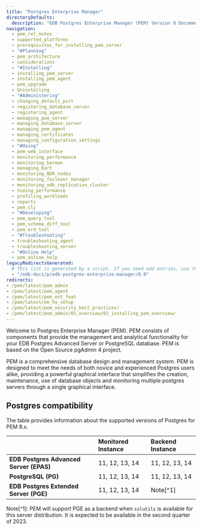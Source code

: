 ```yaml
---
title: "Postgres Enterprise Manager"
directoryDefaults:
  description: "EDB Postgres Enterprise Manager (PEM) Version 8 Documentation and release notes. PostgreSQL GUI tool for monitoring and performance optimization."
navigation:
  - pem_rel_notes
  - supported_platforms
  - prerequisites_for_installing_pem_server
  - "#Planning"
  - pem_architecture
  - considerations
  - "#Installing"
  - installing_pem_server
  - installing_pem_agent
  - pem_upgrade
  - Uninstalling
  - "#Administering"
  - changing_default_port
  - registering_database_server
  - registering_agent
  - managing_pem_server
  - managing_database_server
  - managing_pem_agent
  - managing_certificates
  - managing_configuration_settings
  - "#Using"
  - pem_web_interface
  - monitoring_performance
  - monitoring_barman
  - managing_bart
  - monitoring_BDR_nodes
  - monitoring_failover_manager
  - monitoring_xdb_replication_cluster
  - tuning_performance
  - profiling_workloads
  - reports
  - pem_cli
  - "#Developing"
  - pem_query_tool
  - pem_schema_diff_tool
  - pem_erd_tool
  - "#Troubleshooting"
  - troubleshooting_agent
  - troubleshooting_server
  - "#Online Help"
  - pem_online_help
legacyRedirectsGenerated:
  # This list is generated by a script. If you need add entries, use the `legacyRedirects` key.
  - "/edb-docs/p/edb-postgres-enterprise-manager/8.0"
redirects:
- /pem/latest/pem_admin
- /pem/latest/pem_agent
- /pem/latest/pem_ent_feat
- /pem/latest/em_ha_setup
- /pem/latest/pem_security_best_practices/
- /pem/latest/pem_admin/01_overview/02_installing_pem_overview/
---
```


Welcome to Postgres Enterprise Manager (PEM). PEM consists of components that provide the management and analytical functionality for your EDB Postgres Advanced Server or PostgreSQL database. PEM is based on the Open Source pgAdmin 4 project.

PEM is a comprehensive database design and management system. PEM is designed to meet the needs of both novice and experienced Postgres users alike, providing a powerful graphical interface that simplifies the creation, maintenance, use of database objects and monitoring multiple postgres servers through a single graphical interface.

## Postgres compatibility

The table provides information about the supported versions of Postgres for PEM 8.x.

|                                          |**Monitored Instance** |**Backend Instance** |
|:-----------------------------------------|:----------------------|:--------------------|
|**EDB Postgres Advanced Server (EPAS)**   |11, 12, 13, 14         |11, 12, 13, 14       |
|**PostgreSQL (PG)**                       |11, 12, 13, 14         |11, 12, 13, 14       |
|**EDB Postgres Extended Server (PGE)**    |11, 12, 13, 14         |Note[^1]              

Note[^1]: PEM will support PGE as a backend when `sslutils` is available for this server distribution. It is expected to be available in the second quarter of 2023.

